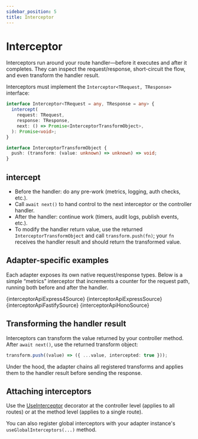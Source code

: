 ```yaml
---
sidebar_position: 5
title: Interceptor
---
```


# Interceptor

Interceptors run around your route handler—before it executes and after it completes. They can inspect the request/response, short-circuit the flow, and even transform the handler result.

Interceptors must implement the `Interceptor<TRequest, TResponse>` interface:

```ts
interface Interceptor<TRequest = any, TResponse = any> {
  intercept(
    request: TRequest,
    response: TResponse,
    next: () => Promise<InterceptorTransformObject>,
  ): Promise<void>;
}

interface InterceptorTransformObject {
  push: (transform: (value: unknown) => unknown) => void;
}
```

## intercept

- Before the handler: do any pre-work (metrics, logging, auth checks, etc.).
- Call `await next()` to hand control to the next interceptor or the controller handler.
- After the handler: continue work (timers, audit logs, publish events, etc.).
- To modify the handler return value, use the returned `InterceptorTransformObject` and call `transform.push(fn)`; your `fn` receives the handler result and should return the transformed value.

## Adapter-specific examples

Each adapter exposes its own native request/response types. Below is a simple “metrics” interceptor that increments a counter for the request path, running both before and after the handler.

<Tabs>
  <TabItem value="express4" label="Express 4">
    <CodeBlock language="ts">{interceptorApiExpress4Source}</CodeBlock>
  </TabItem>
  <TabItem value="express5" label="Express 5">
    <CodeBlock language="ts">{interceptorApiExpressSource}</CodeBlock>
  </TabItem>
  <TabItem value="fastify" label="Fastify">
    <CodeBlock language="ts">{interceptorApiFastifySource}</CodeBlock>
  </TabItem>
  <TabItem value="hono" label="Hono">
    <CodeBlock language="ts">{interceptorApiHonoSource}</CodeBlock>
  </TabItem>
</Tabs>

## Transforming the handler result

Interceptors can transform the value returned by your controller method. After `await next()`, use the returned transform object:

```ts
transform.push((value) => ({ ...value, intercepted: true }));
```

Under the hood, the adapter chains all registered transforms and applies them to the handler result before sending the response.

## Attaching interceptors

Use the [UseInterceptor](../../api/decorators#useinterceptor) decorator at the controller level (applies to all routes) or at the method level (applies to a single route).

You can also register global interceptors with your adapter instance's `useGlobalInterceptors(...)` method.
